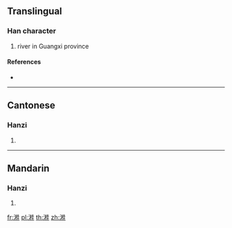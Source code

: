 ==Translingual==

===Han character===
{{Han char|rn=85|rad=水|as=10|sn=13|four=34114|canj=EDGG}}

# river in Guangxi province

====References====
* {{Han ref|kx=0639.130|dkj=17923|dj=1046.060|hdz=31695.010|uh=6E8E|ud=28302|bh=DE60|bd=56928}}

----

==Cantonese==

===Hanzi===
{{yue-hanzi|jyut=gwai3|y=gwai3}}

# {{defn|lang=yue|sort=水10}}

----

==Mandarin==

===Hanzi===
{{cmn-hanzi|pin=[[guì]] ([[gui4]])|wg=kuei<sup>4</sup>}}

# {{defn|lang=cmn|sort=水10}}

[[fr:溎]]
[[pl:溎]]
[[th:溎]]
[[zh:溎]]